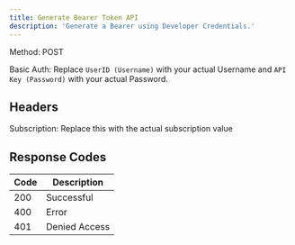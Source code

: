 ```yaml
---
title: Generate Bearer Token API
description: 'Generate a Bearer using Developer Credentials.'
---
```


Method: POST <br />

Basic Auth: Replace `UserID (Username)` with your actual Username and `API Key (Password)` with your actual Password.

## Headers
Subscription: Replace this with the actual subscription value

## Response Codes

| Code | Description          |
| ---- | -------------------- |
| 200  | Successful           |
| 400  | Error                |
| 401  | Denied Access        |
